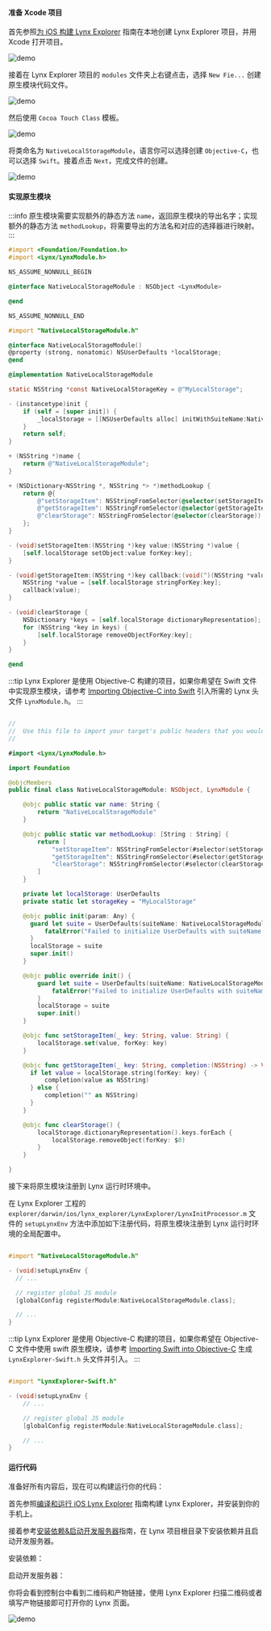 
#### 准备 Xcode 项目

首先参照[为 iOS 构建 Lynx Explorer](https://github.com/lynx-family/lynx/tree/develop/explorer/darwin/ios) 指南在本地创建 Lynx Explorer 项目，并用 Xcode 打开项目。

![demo](https://lf-lynx.tiktok-cdns.com/obj/lynx-artifacts-oss-sg/lynx-website/assets/doc/native-modules-ios-step1.png)

接着在 Lynx Explorer 项目的 `modules` 文件夹上右键点击，选择 `New Fie...` 创建原生模块代码文件。

![demo](https://lf-lynx.tiktok-cdns.com/obj/lynx-artifacts-oss-sg/lynx-website/assets/doc/native-modules-ios-step2.png)

然后使用 `Cocoa Touch Class` 模板。

![demo](https://lf-lynx.tiktok-cdns.com/obj/lynx-artifacts-oss-sg/lynx-website/assets/doc/native-modules-ios-step3.png)

将类命名为 `NativeLocalStorageModule`，语言你可以选择创建 `Objective-C`，也可以选择 `Swift`。接着点击 `Next`，完成文件的创建。

![demo](https://lf-lynx.tiktok-cdns.com/obj/lynx-artifacts-oss-sg/lynx-website/assets/doc/native-modules-ios-step4.png)

#### 实现原生模块

:::info
原生模块需要实现额外的静态方法 `name`，返回原生模块的导出名字；实现额外的静态方法 `methodLookup`，将需要导出的方法名和对应的选择器进行映射。
:::

<Tabs groupId='native-module'>
<Tab label="Objective-C">

```objective-c {6} title="explorer/darwin/ios/lynx_explorer/LynxExplorer/modules/NativeLocalStorageModule.h"
#import <Foundation/Foundation.h>
#import <Lynx/LynxModule.h>

NS_ASSUME_NONNULL_BEGIN

@interface NativeLocalStorageModule : NSObject <LynxModule>

@end

NS_ASSUME_NONNULL_END
```

<CodeFold height={360} toggle>

```objective-c {18-20,22-27} title="explorer/darwin/ios/lynx_explorer/LynxExplorer/modules/NativeLocalStorageModule.m"
#import "NativeLocalStorageModule.h"

@interface NativeLocalStorageModule()
@property (strong, nonatomic) NSUserDefaults *localStorage;
@end

@implementation NativeLocalStorageModule

static NSString *const NativeLocalStorageKey = @"MyLocalStorage";

- (instancetype)init {
    if (self = [super init]) {
        _localStorage = [[NSUserDefaults alloc] initWithSuiteName:NativeLocalStorageKey];
    }
    return self;
}

+ (NSString *)name {
    return @"NativeLocalStorageModule";
}

+ (NSDictionary<NSString *, NSString *> *)methodLookup {
    return @{
        @"setStorageItem": NSStringFromSelector(@selector(setStorageItem:value:)),
        @"getStorageItem": NSStringFromSelector(@selector(getStorageItem:callback:)),
        @"clearStorage": NSStringFromSelector(@selector(clearStorage))
    };
}

- (void)setStorageItem:(NSString *)key value:(NSString *)value {
    [self.localStorage setObject:value forKey:key];
}

- (void)getStorageItem:(NSString *)key callback:(void(^)(NSString *value)) callback{
    NSString *value = [self.localStorage stringForKey:key];
    callback(value);
}

- (void)clearStorage {
    NSDictionary *keys = [self.localStorage dictionaryRepresentation];
    for (NSString *key in keys) {
        [self.localStorage removeObjectForKey:key];
    }
}

@end
```
</CodeFold>

</Tab>
<Tab label="Swift">


:::tip
Lynx Explorer 是使用 Objective-C 构建的项目，如果你希望在 Swift 文件中实现原生模块，请参考 [Importing Objective-C into Swift](https://developer.apple.com/documentation/swift/importing-objective-c-into-swift) 引入所需的 Lynx 头文件 `LynxModule.h`。
:::

```swift title="explorer/darwin/ios/lynx_explorer/LynxExplorer/modules/LynxExplorer-Bridging-Header.h"

//
//  Use this file to import your target's public headers that you would like to expose to Swift.
//

#import <Lynx/LynxModule.h>


```

<CodeFold height={360} toggle>

```swift {6-8,10-16} title="explorer/darwin/ios/lynx_explorer/LynxExplorer/modules/NativeLocalStorageModule.swift"
import Foundation

@objcMembers
public final class NativeLocalStorageModule: NSObject, LynxModule {

    @objc public static var name: String {
        return "NativeLocalStorageModule"
    }

    @objc public static var methodLookup: [String : String] {
        return [
            "setStorageItem": NSStringFromSelector(#selector(setStorageItem(_:value:))),
            "getStorageItem": NSStringFromSelector(#selector(getStorageItem(_:completion:))),
            "clearStorage": NSStringFromSelector(#selector(clearStorage))
        ]
    }

    private let localStorage: UserDefaults
    private static let storageKey = "MyLocalStorage"

    @objc public init(param: Any) {
      guard let suite = UserDefaults(suiteName: NativeLocalStorageModule.storageKey) else {
          fatalError("Failed to initialize UserDefaults with suiteName: \(NativeLocalStorageModule.storageKey)")
      }
      localStorage = suite
      super.init()
    }

    @objc public override init() {
        guard let suite = UserDefaults(suiteName: NativeLocalStorageModule.storageKey) else {
            fatalError("Failed to initialize UserDefaults with suiteName: \(NativeLocalStorageModule.storageKey)")
        }
        localStorage = suite
        super.init()
    }

    @objc func setStorageItem(_ key: String, value: String) {
        localStorage.set(value, forKey: key)
    }

    @objc func getStorageItem(_ key: String, completion:(NSString) -> Void) {
      if let value = localStorage.string(forKey: key) {
          completion(value as NSString)
      } else {
          completion("" as NSString)
      }
    }

    @objc func clearStorage() {
        localStorage.dictionaryRepresentation().keys.forEach {
            localStorage.removeObject(forKey: $0)
        }
    }

}

```

</CodeFold>


</Tab>
</Tabs>

接下来将原生模块注册到 Lynx 运行时环境中。

在 Lynx Explorer 工程的 `explorer/darwin/ios/lynx_explorer/LynxExplorer/LynxInitProcessor.m` 文件的 `setupLynxEnv` 方法中添加如下注册代码，将原生模块注册到 Lynx 运行时环境的全局配置中。



<Tabs groupId='native-module'>
<Tab label="Objective-C">

```objective-c {7} title="explorer/darwin/ios/lynx_explorer/LynxExplorer/LynxInitProcessor.m"

#import "NativeLocalStorageModule.h"

- (void)setupLynxEnv {
  // ...

  // register global JS module
  [globalConfig registerModule:NativeLocalStorageModule.class];

  // ...
}
```

</Tab>
<Tab label="Swift">

:::tip
Lynx Explorer 是使用 Objective-C 构建的项目，如果你希望在 Objective-C 文件中使用 swift 原生模块，请参考 [Importing Swift into Objective-C](https://developer.apple.com/documentation/swift/importing-swift-into-objective-c) 生成 `LynxExplorer-Swift.h` 头文件并引入。
:::

```objective-c {7} title="explorer/darwin/ios/lynx_explorer/LynxExplorer/LynxInitProcessor.m"

#import "LynxExplorer-Swift.h"

- (void)setupLynxEnv {
    // ...

    // register global JS module
    [globalConfig registerModule:NativeLocalStorageModule.class];

    // ...
}
```
</Tab>
</Tabs>


#### 运行代码

准备好所有内容后，现在可以构建运行你的代码：

首先参照[编译和运行 iOS Lynx Explorer](https://github.com/lynx-family/lynx/tree/develop/explorer/darwin/ios#build-ios-app) 指南构建 Lynx Explorer，并安装到你的手机上。

接着参考[安装依赖&启动开发服务器](../start/quick-start#安装)指南，在 Lynx 项目根目录下安装依赖并且启动开发服务器。

安装依赖：

<PackageManagerTabs command="install" />

启动开发服务器：

<PackageManagerTabs command="run dev" />

你将会看到控制台中看到二维码和产物链接，使用 Lynx Explorer 扫描二维码或者填写产物链接即可打开你的 Lynx 页面。

![demo](https://lf-lynx.tiktok-cdns.com/obj/lynx-artifacts-oss-sg/lynx-website/assets/doc/native-modules-demo-ios-en.gif)
